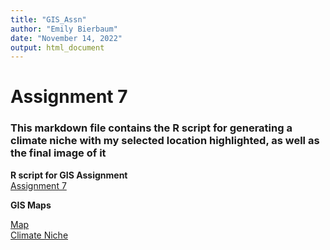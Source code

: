 ---
title: "GIS_Assn"
author: "Emily Bierbaum"
date: "November 14, 2022"
output: html_document
---

# **Assignment 7** 
### This markdown file contains the R script for generating a climate niche with my selected location highlighted, as well as the final image of it



**R script for GIS Assignment**   
[Assignment 7](GIS.R)
  
**GIS Maps**
  
[Map](GIS_Lessons/Assn7.jpeg)  
[Climate Niche](RplotGIS.jpeg)